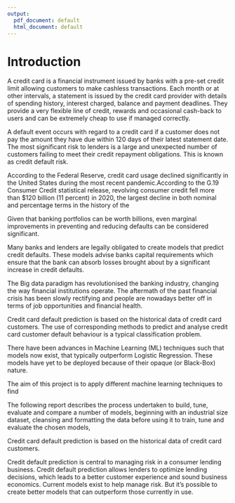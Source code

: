 ```yaml
---
output:
  pdf_document: default
  html_document: default
---
```

\spacing{1.25}
# Introduction  

A credit card is a financial instrument issued by banks with a pre-set credit limit allowing customers to make cashless transactions. Each month or at other intervals, a statement is issued by the credit card provider with details of spending history, interest charged, balance and payment deadlines. They provide a very flexible line of credit, rewards and occasional cash-back to users and can be extremely cheap to use if managed correctly.  

A default event occurs with regard to a credit card if a customer does not pay the amount they have due within 120 days of their latest statement date.  The most significant risk to lenders is a large and unexpected number of customers failing to meet their credit repayment obligations. This is known as credit default risk.  

According to the Federal Reserve, credit card usage declined significantly in the United States during the most recent pandemic.According to the G.19 Consumer Credit statistical release, revolving consumer credit fell more than $120 billion (11 percent) in 2020, the largest decline in both nominal and percentage terms in the history of the

Given that banking portfolios can be worth billions, even marginal improvements in preventing and reducing defaults can be considered significant.  
 
Many banks and lenders are legally obligated to create models that predict credit defaults. These models advise banks capital requirements which ensure that the bank can absorb losses brought about by a significant increase in credit defaults.  

The Big data paradigm has revolutionised the banking industry, changing the way financial institutions operate. The aftermath of the past financial crisis has been slowly rectifying and people are nowadays better off in terms of job opportunities and financial health.  

Credit card default prediction is based on the historical data of credit card customers. The use of corresponding methods to predict and analyse credit card customer default behaviour is a typical classification problem.  

There have been advances in Machine Learning (ML) techniques such that models now exist, that typically outperform Logistic Regression. These models have yet to be deployed because of their opaque (or Black-Box) nature.  

The aim of this project is to apply different machine learning techniques to find  

The following report describes the process undertaken to build, tune, evaluate and compare a number of models, beginning with an industrial size dataset, cleansing and formatting the data before using it to train, tune and evaluate the chosen models,  

Credit card default prediction is based on the historical data of credit card customers.

Credit default prediction is central to managing risk in a consumer lending business. Credit default prediction allows lenders to optimize lending decisions, which leads to a better customer experience and sound business economics. Current models exist to help manage risk. But it's possible to create better models that can outperform those currently in use.